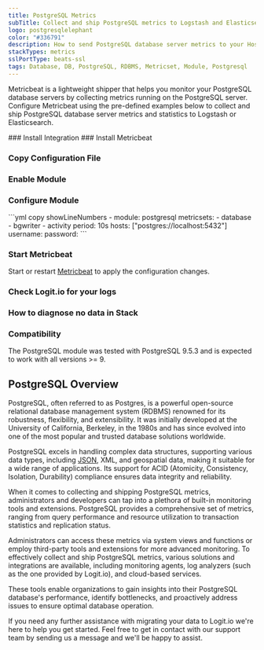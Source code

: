 ```yaml
---
title: PostgreSQL Metrics
subTitle: Collect and ship PostgreSQL metrics to Logstash and Elasticsearch
logo: postgresqlelephant
color: "#336791"
description: How to send PostgreSQL database server metrics to your Hosted ELK Logstash instance. Configure Metricbeat to send PostgreSQL server metrics to Logstash.
stackTypes: metrics
sslPortType: beats-ssl
tags: Database, DB, PostgreSQL, RDBMS, Metricset, Module, Postgresql
---
```


Metricbeat is a lightweight shipper that helps you monitor 
your PostgreSQL database servers by collecting metrics running 
on the PostgreSQL server. Configure Metricbeat using the 
pre-defined examples below to collect and ship PostgreSQL database 
server metrics and statistics to Logstash or Elasticsearch.

<Steps>
  ### Install Integration
  <InstallIntegration/>
  ### Install Metricbeat

  <InstallBeat beatname="metricbeat" />

  ### Copy Configuration File

  <MetricbeatOutput />

  ### Enable Module

  <EnableMetricbeatModule module="PostgreSQL" />

  ### Configure Module

  <ConfigureMetricbeatModule module="PostgreSQL">
    ```yml copy showLineNumbers
    - module: postgresql
      metricsets:
        - database
        - bgwriter
        - activity
      period: 10s
      hosts: ["postgres://localhost:5432"]
      username:
      password:
    ```
  </ConfigureMetricbeatModule>

  ### Start Metricbeat

  Start or restart [Metricbeat](https://www.elastic.co/guide/en/beats/metricbeat/master/metricbeat-starting.html) 
  to apply the configuration changes.

  ### Check Logit.io for your logs

  <LaunchStack utmMedium="logs" utmCampaign="postgresql_metricbeat" source="metrics_postgresql" />

  ### How to diagnose no data in Stack

  <DiagnoseNoData />

  ### Compatibility

  The PostgreSQL module was tested with PostgreSQL 9.5.3 and is expected to work with all versions >= 9.
</Steps>

## PostgreSQL Overview

PostgreSQL, often referred to as Postgres, is a powerful open-source relational database management 
system (RDBMS) renowned for its robustness, flexibility, and extensibility. It was initially 
developed at the University of California, Berkeley, in the 1980s and has since evolved into one 
of the most popular and trusted database solutions worldwide. 
      
PostgreSQL excels in handling complex data structures, supporting various data types, 
including [JSON](/integrations/log-management/data-types/json), XML, and geospatial data, 
making it suitable for a wide range of applications. Its support for ACID (Atomicity, Consistency, 
Isolation, Durability) compliance ensures data integrity and reliability. 
      
When it comes to collecting and shipping PostgreSQL metrics, administrators 
and developers can tap into a plethora of built-in monitoring tools and 
extensions. PostgreSQL provides a comprehensive set of metrics, ranging from 
query performance and resource utilization to transaction statistics and replication status. 
      
Administrators can access these metrics via system views and functions or employ 
third-party tools and extensions for more advanced monitoring. To effectively 
collect and ship PostgreSQL metrics, various solutions and integrations are available, 
including monitoring agents, log analyzers (such as the one provided by Logit.io), 
and cloud-based services. 
      
These tools enable organizations to gain insights into their PostgreSQL database's 
performance, identify bottlenecks, and proactively address issues to ensure optimal database operation.
      
If you need any further assistance with migrating your data to Logit.io we're here 
to help you get started. Feel free to get in contact with our support team by 
sending us a message <IntercomButton text="via live chat" /> and we'll be happy to assist.
